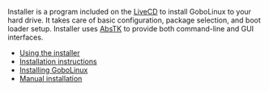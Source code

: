 Installer is a program included on the [[LiveCD]] to install GoboLinux to your hard drive.  It takes care of basic configuration, package selection, and boot loader setup.  Installer uses [[AbsTK]] to provide both command-line and GUI interfaces.

*[[Using the installer]]
*[[Installation instructions]]
*[[Installing GoboLinux]]
*[[Manual installation]]

{{Handbook}}